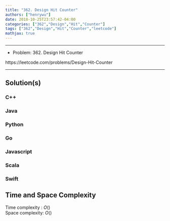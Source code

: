 ```yaml
---
title: "362. Design Hit Counter"
authors: ["henrywu"]
date: 2018-10-25T23:57:42-04:00
categories: ["362","Design","Hit","Counter"]
tags: ["362","Design","Hit","Counter","leetcode"]
mathjax: true
---
```


----

- Problem: 362. Design Hit Counter

https://leetcode.com/problems/Design-Hit-Counter

----

## Solution(s)

### C++

### Java

### Python

### Go

### Javascript

### Scala

### Swift

## Time and Space Complexity

Time complexity : $O()$  
Space complexity: $O()$

